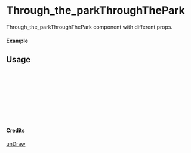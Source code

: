 
<Meta of={Through_the_parkThroughThePark} title="unDraw/Through_the_parkThroughThePark" />

# Through_the_parkThroughThePark

Through_the_parkThroughThePark component with different props.

#### Example

<Canvas of={Through_the_parkThroughThePark.Primary} />

## Usage

```ts
import { Through_the_parkThroughThePark } from "yadl-ui";

const Example = () => {
  return (
      <Through_the_parkThroughThePark />
  );
};

export default Example;
```

#### Credits
[unDraw](https://undraw.co/illustrations)
